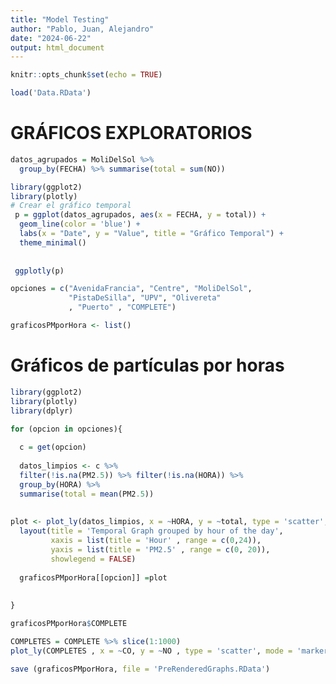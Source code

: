 ---
title: "Model Testing"
author: "Pablo, Juan, Alejandro"
date: "2024-06-22"
output: html_document
---

```{r setup, include=FALSE}
knitr::opts_chunk$set(echo = TRUE)
```




```{r}
load('Data.RData')
```



# GRÁFICOS EXPLORATORIOS


```{r}
datos_agrupados = MoliDelSol %>%
  group_by(FECHA) %>% summarise(total = sum(NO))


```



```{r}
library(ggplot2)
library(plotly)
# Crear el gráfico temporal
 p = ggplot(datos_agrupados, aes(x = FECHA, y = total)) +
  geom_line(color = 'blue') +
  labs(x = "Date", y = "Value", title = "Gráfico Temporal") +
  theme_minimal()
 
 
 ggplotly(p)

```








```{r}
opciones = c("AvenidaFrancia", "Centre", "MoliDelSol",
             "PistaDeSilla", "UPV", "Olivereta"
             , "Puerto" , "COMPLETE")
```

```{r}
graficosPMporHora <- list()


```



# Gráficos de partículas por horas


```{r}
library(ggplot2)
library(plotly)
library(dplyr)

for (opcion in opciones){
  
  c = get(opcion)
          
  datos_limpios <- c %>%
  filter(!is.na(PM2.5)) %>% filter(!is.na(HORA)) %>%
  group_by(HORA) %>%
  summarise(total = mean(PM2.5))
  
  
plot <- plot_ly(datos_limpios, x = ~HORA, y = ~total, type = 'scatter', mode = 'lines', line = list(color = 'blue')) %>%
  layout(title = 'Temporal Graph grouped by hour of the day',
         xaxis = list(title = 'Hour' , range = c(0,24)),
         yaxis = list(title = 'PM2.5' , range = c(0, 20)),
         showlegend = FALSE)
  
  graficosPMporHora[[opcion]] =plot
  
  
}


```



```{r}
graficosPMporHora$COMPLETE
```



```{r}
COMPLETES = COMPLETE %>% slice(1:1000)
plot_ly(COMPLETES , x = ~CO, y = ~NO , type = 'scatter', mode = 'markers')
```








```{r}
save (graficosPMporHora, file = 'PreRenderedGraphs.RData')
```







